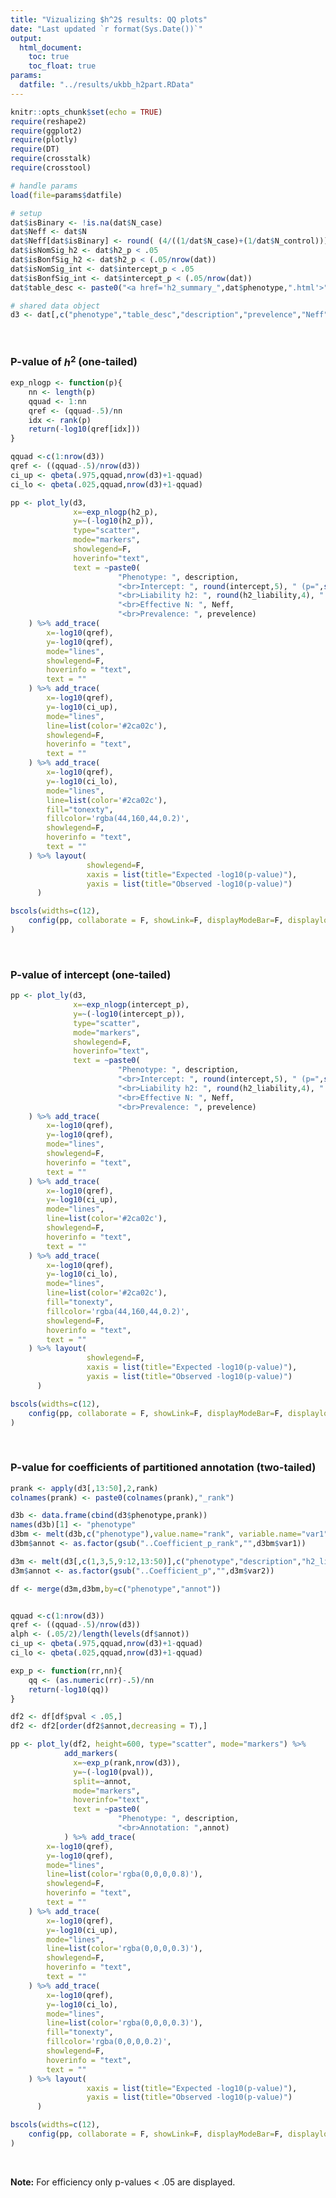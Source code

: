 ```yaml
---
title: "Vizualizing $h^2$ results: QQ plots"
date: "Last updated `r format(Sys.Date())`"
output: 
  html_document:
    toc: true
    toc_float: true
params:
  datfile: "../results/ukbb_h2part.RData"
---
```


```r
knitr::opts_chunk$set(echo = TRUE)
require(reshape2)
require(ggplot2)
require(plotly)
require(DT)
require(crosstalk)
require(crosstool)

# handle params
load(file=params$datfile)

# setup
dat$isBinary <- !is.na(dat$N_case)
dat$Neff <- dat$N
dat$Neff[dat$isBinary] <- round( (4/((1/dat$N_case)+(1/dat$N_control)))[dat$isBinary], 2)
dat$isNomSig_h2 <- dat$h2_p < .05
dat$isBonfSig_h2 <- dat$h2_p < (.05/nrow(dat))
dat$isNomSig_int <- dat$intercept_p < .05
dat$isBonfSig_int <- dat$intercept_p < (.05/nrow(dat))
dat$table_desc <- paste0("<a href='h2_summary_",dat$phenotype,".html'>",dat$description,"</a>")

# shared data object
d3 <- dat[,c("phenotype","table_desc","description","prevelence","Neff","isBinary","isBonfSig_h2","isBonfSig_int","intercept","h2_liability","intercept_p","h2_p","Coding_UCSC..Coefficient_p","Conserved_LindbladToh..Coefficient_p","CTCF_Hoffman..Coefficient_p","DGF_ENCODE..Coefficient_p","DHS_peaks_Trynka..Coefficient_p","DHS_Trynka..Coefficient_p","Enhancer_Andersson..Coefficient_p","Enhancer_Hoffman..Coefficient_p","FetalDHS_Trynka..Coefficient_p","H3K27ac_Hnisz..Coefficient_p","H3K27ac_PGC2..Coefficient_p","H3K4me1_peaks_Trynka..Coefficient_p","H3K4me1_Trynka..Coefficient_p","H3K4me3_peaks_Trynka..Coefficient_p","H3K4me3_Trynka..Coefficient_p","H3K9ac_peaks_Trynka..Coefficient_p","H3K9ac_Trynka..Coefficient_p","Intron_UCSC..Coefficient_p","PromoterFlanking_Hoffman..Coefficient_p","Promoter_UCSC..Coefficient_p","Repressed_Hoffman..Coefficient_p","SuperEnhancer_Hnisz..Coefficient_p","TFBS_ENCODE..Coefficient_p","Transcr_Hoffman..Coefficient_p","TSS_Hoffman..Coefficient_p","UTR_3_UCSC..Coefficient_p","UTR_5_UCSC..Coefficient_p","WeakEnhancer_Hoffman..Coefficient_p","Super_Enhancer_Vahedi..Coefficient_p","Typical_Enhancer_Vahedi..Coefficient_p","GERP.NS..Coefficient_p","GERP.RSsup4..Coefficient_p","MAF_Adj_Predicted_Allele_Age..Coefficient_p","MAF_Adj_LLD_AFR..Coefficient_p","Recomb_Rate_10kb..Coefficient_p","Nucleotide_Diversity_10kb..Coefficient_p","Backgrd_Selection_Stat..Coefficient_p","CpG_Content_50kb..Coefficient_p")]

```

<br>

### P-value of $h^2$ (one-tailed)

<div class="well">

```r

exp_nlogp <- function(p){
	nn <- length(p)
	qquad <- 1:nn
	qref <- (qquad-.5)/nn
	idx <- rank(p)
	return(-log10(qref[idx]))
}

qquad <-c(1:nrow(d3))
qref <- ((qquad-.5)/nrow(d3))
ci_up <- qbeta(.975,qquad,nrow(d3)+1-qquad)
ci_lo <- qbeta(.025,qquad,nrow(d3)+1-qquad)

pp <- plot_ly(d3, 
			  x=~exp_nlogp(h2_p), 
			  y=~(-log10(h2_p)),
			  type="scatter",
			  mode="markers",
			  showlegend=F,
			  hoverinfo="text",
			  text = ~paste0(
			  		    "Phenotype: ", description,
			  			"<br>Intercept: ", round(intercept,5), " (p=",signif(intercept_p, 3),")",
			  			"<br>Liability h2: ", round(h2_liability,4), " (p=",signif(h2_p, 3),")",
			  			"<br>Effective N: ", Neff,
			  			"<br>Prevalence: ", prevelence)
	) %>% add_trace(
		x=-log10(qref),
		y=-log10(qref),
		mode="lines",
		showlegend=F,
		hoverinfo = "text",
		text = ""
	) %>% add_trace(
		x=-log10(qref),
		y=-log10(ci_up),
		mode="lines",
		line=list(color='#2ca02c'),
		showlegend=F,
		hoverinfo = "text",
		text = ""
	) %>% add_trace(
		x=-log10(qref),
		y=-log10(ci_lo),
		mode="lines",
		line=list(color='#2ca02c'),
		fill="tonexty",
		fillcolor='rgba(44,160,44,0.2)',
		showlegend=F,
		hoverinfo = "text",
		text = ""
	) %>% layout(
	  			 showlegend=F,
	  			 xaxis = list(title="Expected -log10(p-value)"),
	  			 yaxis = list(title="Observed -log10(p-value)")
	  )

bscols(widths=c(12),
	config(pp, collaborate = F, showLink=F, displayModeBar=F, displaylogo=F, sendData=F)
)
```

</div>

<br>

### P-value of intercept (one-tailed)

<div class="well">

```r

pp <- plot_ly(d3, 
			  x=~exp_nlogp(intercept_p), 
			  y=~(-log10(intercept_p)),
			  type="scatter",
			  mode="markers",
			  showlegend=F,
			  hoverinfo="text",
			  text = ~paste0(
			  		    "Phenotype: ", description,
			  			"<br>Intercept: ", round(intercept,5), " (p=",signif(intercept_p, 3),")",
			  			"<br>Liability h2: ", round(h2_liability,4), " (p=",signif(h2_p, 3),")",
			  			"<br>Effective N: ", Neff,
			  			"<br>Prevalence: ", prevelence)
	) %>% add_trace(
		x=-log10(qref),
		y=-log10(qref),
		mode="lines",
		showlegend=F,
		hoverinfo = "text",
		text = ""
	) %>% add_trace(
		x=-log10(qref),
		y=-log10(ci_up),
		mode="lines",
		line=list(color='#2ca02c'),
		showlegend=F,
		hoverinfo = "text",
		text = ""
	) %>% add_trace(
		x=-log10(qref),
		y=-log10(ci_lo),
		mode="lines",
		line=list(color='#2ca02c'),
		fill="tonexty",
		fillcolor='rgba(44,160,44,0.2)',
		showlegend=F,
		hoverinfo = "text",
		text = ""
	) %>% layout(
	  			 showlegend=F,
	  			 xaxis = list(title="Expected -log10(p-value)"),
	  			 yaxis = list(title="Observed -log10(p-value)")
	  )

bscols(widths=c(12),
	config(pp, collaborate = F, showLink=F, displayModeBar=F, displaylogo=F, sendData=F)
)
```

</div>

<br>

### P-value for coefficients of partitioned annotation (two-tailed)

<div class="well">

```r

prank <- apply(d3[,13:50],2,rank)
colnames(prank) <- paste0(colnames(prank),"_rank")

d3b <- data.frame(cbind(d3$phenotype,prank))
names(d3b)[1] <- "phenotype"
d3bm <- melt(d3b,c("phenotype"),value.name="rank", variable.name="var1")
d3bm$annot <- as.factor(gsub("..Coefficient_p_rank","",d3bm$var1))

d3m <- melt(d3[,c(1,3,5,9:12,13:50)],c("phenotype","description","h2_liability","h2_p","intercept","intercept_p","Neff"),value.name="pval", variable.name="var2")
d3m$annot <- as.factor(gsub("..Coefficient_p","",d3m$var2))

df <- merge(d3m,d3bm,by=c("phenotype","annot"))


qquad <-c(1:nrow(d3))
qref <- ((qquad-.5)/nrow(d3))
alph <- (.05/2)/length(levels(df$annot))
ci_up <- qbeta(.975,qquad,nrow(d3)+1-qquad)
ci_lo <- qbeta(.025,qquad,nrow(d3)+1-qquad)

exp_p <- function(rr,nn){
	qq <- (as.numeric(rr)-.5)/nn
	return(-log10(qq))
}

df2 <- df[df$pval < .05,]
df2 <- df2[order(df2$annot,decreasing = T),]

pp <- plot_ly(df2, height=600, type="scatter", mode="markers") %>% 
			add_markers(
			  x=~exp_p(rank,nrow(d3)), 
			  y=~(-log10(pval)),
			  split=~annot,
			  mode="markers",
			  hoverinfo="text",
			  text = ~paste0(
			  		    "Phenotype: ", description,
			  			"<br>Annotation: ",annot)
			) %>% add_trace(
		x=-log10(qref),
		y=-log10(qref),
		mode="lines",
		line=list(color='rgba(0,0,0,0.8)'),
		showlegend=F,
		hoverinfo = "text",
		text = ""
	) %>% add_trace(
		x=-log10(qref),
		y=-log10(ci_up),
		mode="lines",
		line=list(color='rgba(0,0,0,0.3)'),
		showlegend=F,
		hoverinfo = "text",
		text = ""
	) %>% add_trace(
		x=-log10(qref),
		y=-log10(ci_lo),
		mode="lines",
		line=list(color='rgba(0,0,0,0.3)'),
		fill="tonexty",
		fillcolor='rgba(0,0,0,0.2)',
		showlegend=F,
		hoverinfo = "text",
		text = ""
	) %>% layout(
	  			 xaxis = list(title="Expected -log10(p-value)"),
	  			 yaxis = list(title="Observed -log10(p-value)")
	  )

bscols(widths=c(12),
	config(pp, collaborate = F, showLink=F, displayModeBar=F, displaylogo=F, sendData=F)
)
```

<br>

**Note:** For efficiency only p-values < .05 are displayed.

</div>

<br>
